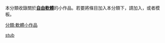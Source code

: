 {{Hiddencat}}
本分類收錄關於'''[[:Category:自由软件|自由軟體]]'''的小作品。若要將條目加入本分類下，請加入'''{{T1|free-software-stub}}'''，或者'''{{T1|自由軟體小作品}}'''模板。

[[分類:軟體小作品|分類:軟體小作品]]
[[Category:自由软件|stub]]
